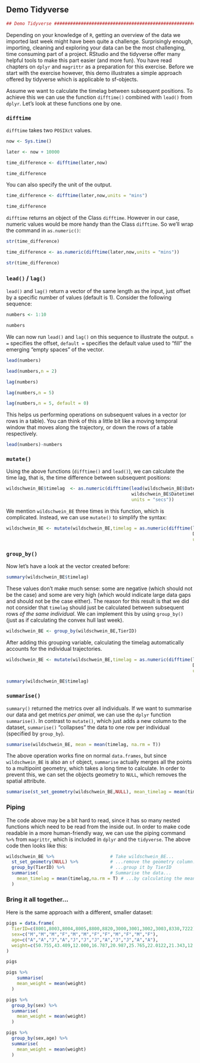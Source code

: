 ## Demo Tidyverse
```r
## Demo Tidyverse ##############################################################
```

Depending on your knowledge of `R`, getting an overview of the data we imported last week might have been quite a challenge. Surprisingly enough, importing, cleaning and exploring your data can be the most challenging, time consuming part of a project. RStudio and the tidyverse offer many helpful tools to make this part easier (and more fun). You have read chapters on `dplyr` and `magrittr` as a preparation for this exercise. Before we start with the exercise however, this demo illustrates a simple approach offered by tidyverse which is applicable to sf-objects.

Assume we want to calculate the timelag between subsequent positions. To achieve this we can use the function `difftime()` combined with `lead()` from `dplyr`. Let's look at these functions one by one.

### `difftime`

`difftime` takes two `POSIXct` values.


```r
now <- Sys.time()

later <- now + 10000

time_difference <- difftime(later,now)
```


```r
time_difference
```

You can also specify the unit of the output.

```r
time_difference <- difftime(later,now,units = "mins")
```

```r
time_difference
```


`difftime` returns an object of the Class `difftime`. However in our case, numeric values would be more handy than the Class `difftime`. So we'll wrap the command in `as.numeric()`:
```r
str(time_difference)
```



```r
time_difference <- as.numeric(difftime(later,now,units = "mins"))

str(time_difference)

```

### `lead()` / `lag()`


`lead()` and `lag()` return a vector of the same length as the input, just offset by a specific number of values (default is 1). Consider the following sequence:

```r
numbers <- 1:10

numbers
```

We can now run `lead()` and `lag()` on this sequence to illustrate the output. `n =` specifies the offset, `default =` specifies the default value used to "fill" the emerging "empty spaces" of the vector.

```r
lead(numbers)

lead(numbers,n = 2)

lag(numbers)

lag(numbers,n = 5)

lag(numbers,n = 5, default = 0)
```

This helps us performing operations on subsequent values in a vector (or rows in a table). You can think of this a little bit like a moving temporal window that moves along the trajectory, or down the rows of a table respectively.

```r
lead(numbers)-numbers
```


### `mutate()`
Using the above functions (`difftime()` and `lead()`), we can calculate the time lag, that is, the time difference between subsequent positions:

```r

wildschwein_BE$timelag  <- as.numeric(difftime(lead(wildschwein_BE$DatetimeUTC),
                                               wildschwein_BE$DatetimeUTC,
                                               units = "secs"))

```

We mention `wildschwein_BE` three times in this function, which is complicated. Instead, we can use `mutate()` to simplify the syntax:

```r
wildschwein_BE <- mutate(wildschwein_BE,timelag = as.numeric(difftime(lead(DatetimeUTC),
                                                                      DatetimeUTC,
                                                                      units = "secs")))
```


### `group_by()`

Now let's have a look at the vector created before:
```r
summary(wildschwein_BE$timelag)
```

These values don't make much sense: some are negative (which should not be the case) and some are very high (which would indicate large data gaps and should not be the case either). The reason for this result is that we did not consider that `timelag` should just be calculated between subsequent rows *of the same individual*. We can implement this by using `group_by()` (just as if calculating the convex hull last week). 

```r
wildschwein_BE <- group_by(wildschwein_BE,TierID)
```

After adding this grouping variable, calculating the timelag automatically accounts for the individual trajectories.

```r
wildschwein_BE <- mutate(wildschwein_BE,timelag = as.numeric(difftime(lead(DatetimeUTC),
                                                                      DatetimeUTC,
                                                                      units = "secs")))

summary(wildschwein_BE$timelag)
```



### `summarise()`

`summary()` returned the metrics over all individuals. If we want to summarise our data and get metrics *per animal*, we can use the `dplyr` function `summarise()`. In contrast to `mutate()`, which just adds a new column to the dataset, `summarise()` "collapses" the data to one row per individual (specified by `group_by`).

```r
summarise(wildschwein_BE, mean = mean(timelag, na.rm = T))
```

The above operation works fine on normal `data.frames`, but since `wildschwein_BE` is also an `sf` object, `summarise` actually merges all the points to a multipoint geometry, which takes a long time to calculate. In order to prevent this, we can set the objects geometry to `NULL`, which removes the spatial attribute.
```r

summarise(st_set_geometry(wildschwein_BE,NULL), mean_timelag = mean(timelag, na.rm = T))
```



### Piping 
The code above may be a bit hard to read, since it has so many nested functions which need to be read from the inside out. In order to make code readable in a more human-friendly way, we can use the piping command `%>%` from `magrittr`, which is included in `dplyr` and the `tidyverse`. The above code then looks like this:

```r

wildschwein_BE %>%                     # Take wildschwein_BE...
  st_set_geometry(NULL) %>%            # ...remove the geometry column...
  group_by(TierID) %>%                 # ...group it by TierID
  summarise(                           # Summarise the data...
    mean_timelag = mean(timelag,na.rm = T) # ...by calculating the mean timelag
  )
```


### Bring it all together...

Here is the same approach with a different, smaller dataset:

```r
pigs = data.frame(
  TierID=c(8001,8003,8004,8005,8800,8820,3000,3001,3002,3003,8330,7222),
  sex=c("M","M","M","F","M","M","F","F","M","F","M","F"),
  age=c("A","A","J","A","J","J","J","A","J","J","A","A"),
  weight=c(50.755,43.409,12.000,16.787,20.987,25.765,22.0122,21.343,12.532,54.32,11.027,88.08)
)

pigs

pigs %>%
    summarise(         
    mean_weight = mean(weight)
  )

pigs %>%
  group_by(sex) %>%
  summarise(         
    mean_weight = mean(weight)
  )

pigs %>%
  group_by(sex,age) %>%
  summarise(         
    mean_weight = mean(weight)
  )

```


